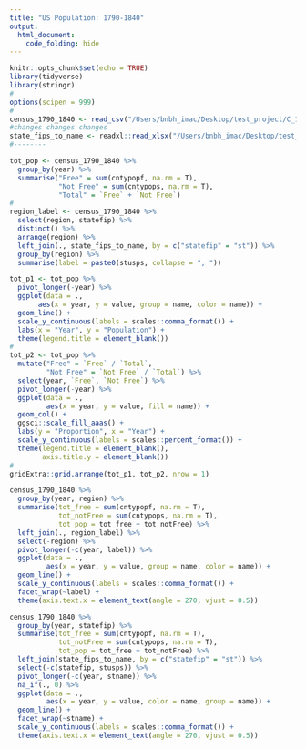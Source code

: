 ```yaml
---
title: "US Population: 1790-1840"
output: 
  html_document:
    code_folding: hide
---
```


```r
knitr::opts_chunk$set(echo = TRUE)
library(tidyverse)
library(stringr)
#
options(scipen = 999)
#
census_1790_1840 <- read_csv("/Users/bnbh_imac/Desktop/test_project/C_1790_1840.csv")
#changes changes changes
state_fips_to_name <- readxl::read_xlsx("/Users/bnbh_imac/Desktop/test_project/state_fips_to_name.xlsx")
#--------
```

```r
tot_pop <- census_1790_1840 %>%
  group_by(year) %>%
  summarise("Free" = sum(cntypopf, na.rm = T),
            "Not Free" = sum(cntypops, na.rm = T),
            "Total" = `Free` + `Not Free`)
#
region_label <- census_1790_1840 %>%
  select(region, statefip) %>%
  distinct() %>%
  arrange(region) %>%
  left_join(., state_fips_to_name, by = c("statefip" = "st")) %>%
  group_by(region) %>%
  summarise(label = paste0(stusps, collapse = ", "))
```

```r
tot_p1 <- tot_pop %>%
  pivot_longer(-year) %>%
  ggplot(data = .,
       aes(x = year, y = value, group = name, color = name)) +
  geom_line() +
  scale_y_continuous(labels = scales::comma_format()) +
  labs(x = "Year", y = "Population") +
  theme(legend.title = element_blank())
#
tot_p2 <- tot_pop %>%
  mutate("Free" = `Free` / `Total`,
         "Not Free" = `Not Free` / `Total`) %>%
  select(year, `Free`, `Not Free`) %>%
  pivot_longer(-year) %>%
  ggplot(data = .,
         aes(x = year, y = value, fill = name)) +
  geom_col() +
  ggsci::scale_fill_aaas() +
  labs(y = "Proportion", x = "Year") +
  scale_y_continuous(labels = scales::percent_format()) +
  theme(legend.title = element_blank(),
        axis.title.y = element_blank())
#
gridExtra::grid.arrange(tot_p1, tot_p2, nrow = 1)
```

```r
census_1790_1840 %>%
  group_by(year, region) %>%
  summarise(tot_free = sum(cntypopf, na.rm = T),
            tot_notFree = sum(cntypops, na.rm = T),
            tot_pop = tot_free + tot_notFree) %>%
  left_join(., region_label) %>%
  select(-region) %>%
  pivot_longer(-c(year, label)) %>%
  ggplot(data = .,
         aes(x = year, y = value, group = name, color = name)) +
  geom_line() +
  scale_y_continuous(labels = scales::comma_format()) +
  facet_wrap(~label) +
  theme(axis.text.x = element_text(angle = 270, vjust = 0.5))
```


```r
census_1790_1840 %>%
  group_by(year, statefip) %>%
  summarise(tot_free = sum(cntypopf, na.rm = T),
            tot_notFree = sum(cntypops, na.rm = T),
            tot_pop = tot_free + tot_notFree) %>%
  left_join(state_fips_to_name, by = c("statefip" = "st")) %>%
  select(-c(statefip, stusps)) %>%
  pivot_longer(-c(year, stname)) %>%
  na_if(., 0) %>%
  ggplot(data = .,
         aes(x = year, y = value, color = name, group = name)) +
  geom_line() +
  facet_wrap(~stname) +
  scale_y_continuous(labels = scales::comma_format()) +
  theme(axis.text.x = element_text(angle = 270, vjust = 0.5))
```
